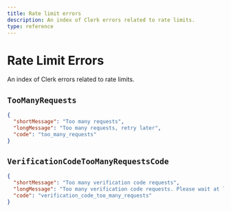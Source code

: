 ```yaml
---
title: Rate limit errors
description: An index of Clerk errors related to rate limits.
type: reference
---
```


# Rate Limit Errors

An index of Clerk errors related to rate limits.

## `TooManyRequests`

```json
{
  "shortMessage": "Too many requests",
  "longMessage": "Too many requests, retry later",
  "code": "too_many_requests"
}
```

## `VerificationCodeTooManyRequestsCode`

```json
{
  "shortMessage": "Too many verification code requests",
  "longMessage": "Too many verification code requests. Please wait at least 30 seconds to receive your code before trying again.",
  "code": "verification_code_too_many_requests"
}
```
